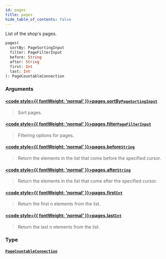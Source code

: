 ```yaml
---
id: pages
title: pages
hide_table_of_contents: false
---
```








List of the shop's pages.

```graphql
pages(
  sortBy: PageSortingInput
  filter: PageFilterInput
  before: String
  after: String
  first: Int
  last: Int
): PageCountableConnection
```


### Arguments

#### [<code style={{ fontWeight: 'normal' }}>pages.<b>sortBy</b></code>](#)<Bullet />[`PageSortingInput`](../../../developer/api-reference/inputs/page-sorting-input) <Badge class="secondary" text="input"/>
> Sort pages.
> 

#### [<code style={{ fontWeight: 'normal' }}>pages.<b>filter</b></code>](#)<Bullet />[`PageFilterInput`](../../../developer/api-reference/inputs/page-filter-input) <Badge class="secondary" text="input"/>
> Filtering options for pages.
> 

#### [<code style={{ fontWeight: 'normal' }}>pages.<b>before</b></code>](#)<Bullet />[`String`](../../../developer/api-reference/scalars/string) <Badge class="secondary" text="scalar"/>
> Return the elements in the list that come before the specified cursor.
> 

#### [<code style={{ fontWeight: 'normal' }}>pages.<b>after</b></code>](#)<Bullet />[`String`](../../../developer/api-reference/scalars/string) <Badge class="secondary" text="scalar"/>
> Return the elements in the list that come after the specified cursor.
> 

#### [<code style={{ fontWeight: 'normal' }}>pages.<b>first</b></code>](#)<Bullet />[`Int`](../../../developer/api-reference/scalars/int) <Badge class="secondary" text="scalar"/>
> Return the first n elements from the list.
> 

#### [<code style={{ fontWeight: 'normal' }}>pages.<b>last</b></code>](#)<Bullet />[`Int`](../../../developer/api-reference/scalars/int) <Badge class="secondary" text="scalar"/>
> Return the last n elements from the list.
> 

### Type

#### [`PageCountableConnection`](../../../developer/api-reference/objects/page-countable-connection) <Badge class="secondary" text="object"/>
> 
> 





